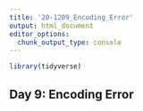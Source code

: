 ```yaml
---
title: '20-1209_Encoding_Error'
output: html_document
editor_options: 
  chunk_output_type: console
---
```


```r
library(tidyverse)
```

## Day 9: Encoding Error


